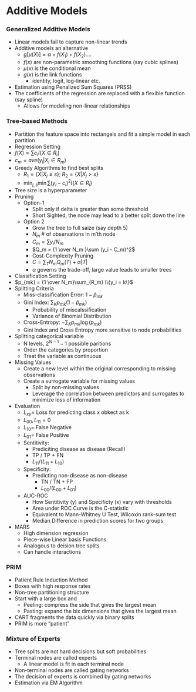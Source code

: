 # Additive Models

### Generalized Additive Models
- Linear models fail to capture non-linear trends
- Additive models an alternative
    - $g[\mu(X)] = \alpha + f(X_1) + f(X_2)....$
    - $f(x)$ are non-parametric smoothing functions (say cubic splines)
    - $\mu(x)$ is the conditional mean
    - $g(x)$ is the link functions
        - identity, logit, log-linear etc.  
- Estimation using Penalized Sum Squares (PRSS)
- The coefficients of the regression are replaced with a flexible function (say spline)
    - Allows for modeling non-linear relationships

### Tree-based Methods
- Partition the feature space into rectangels and fit a simple model in each partition
- Regression Setting
- $f(X) = \sum c_i I\{X \in R_i\}$
- $c_m = ave(y_i | X_i \in R_m)$
- Greedy Algorithms to find best splits
    - $R_1 = \{X | X_j \le s\}; \; R_2 = \{X | X_j > s\}$   
    - $\min_{j,s} \min \sum (y_i - c_i)^2 I\{X \in R_i\}$
- Tree size is a hyperparameter
- Pruning
    - Option-1
        - Split only if delta is greater than some threshold
        - Short Sighted, the node may lead to a better split down the line  
    - Option 2
        - Grow the tree to full saize (say depth 5) 
        - $N_m$ # of observations in m'th node
        - $C_m = \sum y_i / N_m$ 
        - $Q_m = {1 \over N_m }\sum (y_i - C_m)^2$
        -  Cost-Complexity Pruning
        - $C = \sum_T N_m Q_m(T) + \alpha |T|$ 
        - $\alpha$ governs the trade-off, large value leads to smaller trees
- Classification Setting
- $p_{mk} = {1 \over N_m}\sum_{R_m} I\{y_i = k\}$
- Splitting Criteria
    - Miss-classification Error: $1 - \hat p_{mk}$
    - Gini Index: $\sum_K p_{mk}(1 - \hat p_{mk})$
        - Probability of miscalssification
        - Variance of Binomial Distribution
    - Cross-Entropy: $- \sum_K p_{mk} \log (p_{mk})$
    - Gini Index and Cross Entropy more sensitive to node probabilities
- Splitting categorical variable
    - N levels, $2^{N-1} - 1$ possible paritions 
    - Order the categories by proportion
    - Treat the variable as continuous
- Missing Values
    - Create a new level within the original corresponding to missing observations
    - Create a surrogate variable for missing values
        - Split by non-missing values
        - Leverage the correlation between predictors and surrogates to minimize loss of information
- Evaluation
    - $L_{xy} =$ Loss for predicting class x obkect as k
    - $L_{00}, L_{11} = 0$
    - $L_{10} =$ False Negative
    - $L_{01} =$ False Positive
    - Sentitivity: 
        - Prediciting disease as disease (Recall)
        - TP / TP + FN
        - $L_{11} / (L_{11} + L_{10})$ 
    - Specificity:
        - Predicting non-disease as non-disease 
            - TN / TN + FP 
            - $L_{00} / (L_{00} + L_{01})$  
    - AUC-ROC
        - How Sentitivity (y) and Specificty (x) vary with thresholds
        - Area under ROC Curve is the C-statistic
        - Equivalent to Mann-Whitney U Test, Wilcoxin rank-sum test
        - Median Difference in prediction scores for two groups
- MARS
    - High dimension regression
    - Piece-wise Linear basis Functions
    - Analogous to deision tree splits
    - Can handle interactions

### PRIM 
- Patient Rule Induction Method
- Boxes with high response rates
- Non-tree partitioning structure
- Start with a large box and 
    - Peeling: compress the side that gives the largest mean
    - Pasting: expand the bix dimensions that gives the largest mean
- CART fragments the data quickly via binary splits
- PRIM is more "patient"

### Mixture of Experts
- Tree splits are not hard decisions but soft probabilities
- Terminal nodes are called experts
    - A linear model is fit in each terminal node 
- Non-terminal nodes are called gating networks
- The decision of experts is combined by gating networks
- Estimation via EM Algorithm


